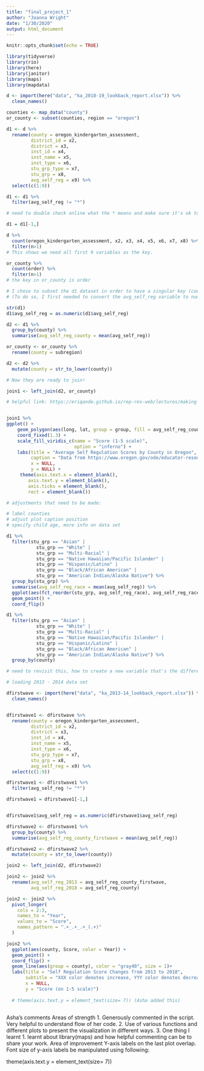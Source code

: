 ```yaml
---
title: "final_project_1"
author: "Joanna Wright"
date: "1/30/2020"
output: html_document
---
```


```r
knitr::opts_chunk$set(echo = TRUE)

library(tidyverse)
library(rio)
library(here)
library(janitor)
library(maps)
library(mapdata)

```

```r

d <- import(here("data", "ka_2018-19_lookback_report.xlsx")) %>%
  clean_names()

counties <- map_data("county")
or_county <- subset(counties, region == "oregon")

```


```r

d1 <- d %>%
  rename(county = oregon_kindergarten_assessment,
         district_id = x2,
         district = x3,
         inst_id = x4,
         inst_name = x5,
         inst_type = x6,
         stu_grp_type = x7,
         stu_grp = x8,
         avg_self_reg = x9) %>%
  select(c(1:9))

d1 <- d1 %>%
  filter(avg_self_reg != "*")

# need to double check online what the * means and make sure it's ok to remove. it removed a lot of rows!! 

d1 = d1[-1,]

```


```r

d %>%
  count(oregon_kindergarten_assessment, x2, x3, x4, x5, x6, x7, x8) %>%
  filter(n>1)
# This shows we need all first 9 variables as the key.

or_county %>%
  count(order) %>%
  filter(n>1)
# the key in or_county is order 

# I chose to subset the d1 dataset in order to have a singular key (county), so that I can then do a one-to-many join with or_county. 
# (To do so, I first needed to convert the avg_self_reg variable to numeric and calculate the mean for county groups.) 

str(d1)
d1$avg_self_reg = as.numeric(d1$avg_self_reg)

d2 <- d1 %>%
  group_by(county) %>%
  summarise(avg_self_reg_county = mean(avg_self_reg))

or_county <- or_county %>%
  rename(county = subregion)

d2 <- d2 %>%
  mutate(county = str_to_lower(county))

# Now they are ready to join! 

join1 <- left_join(d2, or_county)


```


```r

# helpful link: https://eriqande.github.io/rep-res-web/lectures/making-maps-with-R.html


join1 %>%
ggplot() + 
    geom_polygon(aes(long, lat, group = group, fill = avg_self_reg_county)) + 
    coord_fixed(1.3) +
    scale_fill_viridis_c(name = "Score (1-5 scale)", 
                         option = "inferno") +
    labs(title = "Average Self Regulation Scores by County in Oregon",
         caption = "Data from https://www.oregon.gov/ode/educator-resources/assessment/Pages/Kindergarten-Assessment.aspx",
         x = NULL,
         y = NULL) +
     theme(axis.text.x = element_blank(),
        axis.text.y = element_blank(),
        axis.ticks = element_blank(),
        rect = element_blank())

# adjustments that need to be made: 

# label counties 
# adjust plot caption position 
# specify child age, more info on data set 

```

```r

d1 %>%
  filter(stu_grp == "Asian" |
           stu_grp == "White" |
           stu_grp == "Multi-Racial" |
           stu_grp == "Native Hawaiian/Pacific Islander" |
           stu_grp == "Hispanic/Latino" |
           stu_grp == "Black/African American" |
           stu_grp == "American Indian/Alaska Native") %>%
  group_by(stu_grp) %>%
  summarise(avg_self_reg_race = mean(avg_self_reg)) %>%
  ggplot(aes(fct_reorder(stu_grp, avg_self_reg_race), avg_self_reg_race)) +
  geom_point() +
  coord_flip()

```

```r

d1 %>%
  filter(stu_grp == "Asian" |
           stu_grp == "White" |
           stu_grp == "Multi-Racial" |
           stu_grp == "Native Hawaiian/Pacific Islander" |
           stu_grp == "Hispanic/Latino" |
           stu_grp == "Black/African American" |
           stu_grp == "American Indian/Alaska Native") %>%
  group_by(county) 

# need to revisit this, how to create a new variable that's the difference between White and Hispanic by county. 

```


```r

# loading 2013 - 2014 data set 

dfirstwave <- import(here("data", "ka_2013-14_lookback_report.xlsx")) %>%
  clean_names()


dfirstwave1 <- dfirstwave %>%
  rename(county = oregon_kindergarten_assessment,
         district_id = x2,
         district = x3,
         inst_id = x4,
         inst_name = x5,
         inst_type = x6,
         stu_grp_type = x7,
         stu_grp = x8,
         avg_self_reg = x9) %>%
  select(c(1:9))

dfirstwave1 <- dfirstwave1 %>%
  filter(avg_self_reg != "*")

dfirstwave1 = dfirstwave1[-1,]


dfirstwave1$avg_self_reg = as.numeric(dfirstwave1$avg_self_reg)

dfirstwave2 <- dfirstwave1 %>%
  group_by(county) %>%
  summarise(avg_self_reg_county_firstwave = mean(avg_self_reg))

dfirstwave2 <- dfirstwave2 %>%
  mutate(county = str_to_lower(county))

join2 <- left_join(d2, dfirstwave2)

join2 <- join2 %>%
  rename(avg_self_reg_2013 = avg_self_reg_county_firstwave,
         avg_self_reg_2018 = avg_self_reg_county)

join2 <- join2 %>%
  pivot_longer(
    cols = 2:3,
    names_to = "Year", 
    values_to = "Score",
    names_pattern = ".+_.+_.+_(.+)"
  )

join2 %>%
  ggplot(aes(county, Score, color = Year)) +
  geom_point() +
  coord_flip() + 
  geom_line(aes(group = county), color = "gray40", size = 1)+
  labs(title = "Self Regulation Score Changes from 2013 to 2018",
       subtitle = "XXX color denotes increase, YYY color denotes decrease",
       x = NULL,
       y = "Score (on 1-5 scale)") 
  
  # theme(axis.text.y = element_text(size= 7)) (Asha added this)



```

Asha's comments
Areas of strength
1. Generously commented in the script. Very helpful to understand flow of her code.
2. Use of various functions and different plots to present the visualization in different ways.
3. 
One thing I learnt
1. learnt about library(maps) and how helpful commenting can be to share your work.
Area of improvement
Y-axis labels on the last plot overlap. Font size of y-axis labels be manipulated using following:

theme(axis.text.y = element_text(size= 7))
